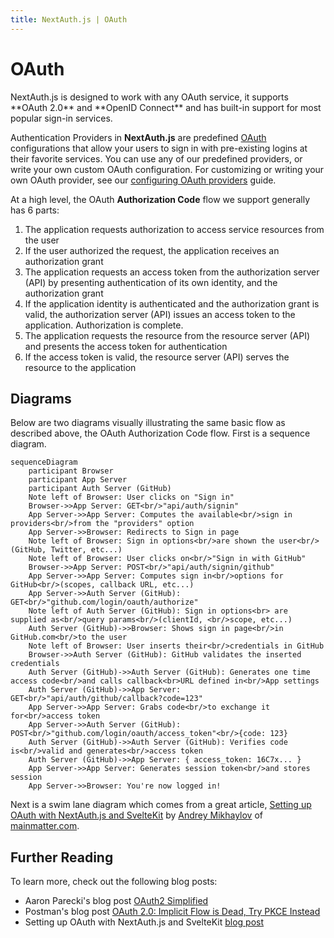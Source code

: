 ```yaml
---
title: NextAuth.js | OAuth
---
```



# OAuth

<Callout>
  NextAuth.js is designed to work with any OAuth service, it supports **OAuth 2.0**
  and **OpenID Connect** and has built-in support for most popular sign-in
  services.
</Callout>

Authentication Providers in **NextAuth.js** are predefined [OAuth](https://oauth.net/2/) configurations that allow your users to sign in with pre-existing logins at their favorite services. You can use any of our predefined providers, or write your own custom OAuth configuration. For customizing or writing your own OAuth provider, see our [configuring OAuth providers](/guides/configuring-oauth-providers) guide.

At a high level, the OAuth **Authorization Code** flow we support generally has 6 parts:

1. The application requests authorization to access service resources from the user
2. If the user authorized the request, the application receives an authorization grant
3. The application requests an access token from the authorization server (API) by presenting authentication of its own identity, and the authorization grant
4. If the application identity is authenticated and the authorization grant is valid, the authorization server (API) issues an access token to the application. Authorization is complete.
5. The application requests the resource from the resource server (API) and presents the access token for authentication
6. If the access token is valid, the resource server (API) serves the resource to the application

## Diagrams

Below are two diagrams visually illustrating the same basic flow as described above, the OAuth Authorization Code flow. First is a sequence diagram.

```mermaid
sequenceDiagram
    participant Browser
    participant App Server
    participant Auth Server (GitHub)
    Note left of Browser: User clicks on "Sign in"
    Browser->>App Server: GET<br/>"api/auth/signin"
    App Server->>App Server: Computes the available<br/>sign in providers<br/>from the "providers" option
    App Server->>Browser: Redirects to Sign in page
    Note left of Browser: Sign in options<br/>are shown the user<br/>(GitHub, Twitter, etc...)
    Note left of Browser: User clicks on<br/>"Sign in with GitHub"
    Browser->>App Server: POST<br/>"api/auth/signin/github"
    App Server->>App Server: Computes sign in<br/>options for GitHub<br/>(scopes, callback URL, etc...)
    App Server->>Auth Server (GitHub): GET<br/>"github.com/login/oauth/authorize"
    Note left of Auth Server (GitHub): Sign in options<br> are supplied as<br/>query params<br/>(clientId, <br/>scope, etc...)
    Auth Server (GitHub)->>Browser: Shows sign in page<br/>in GitHub.com<br/>to the user
    Note left of Browser: User inserts their<br/>credentials in GitHub
    Browser->>Auth Server (GitHub): GitHub validates the inserted credentials
    Auth Server (GitHub)->>Auth Server (GitHub): Generates one time access code<br/>and calls callback<br>URL defined in<br/>App settings
    Auth Server (GitHub)->>App Server: GET<br/>"api/auth/github/callback?code=123"
    App Server->>App Server: Grabs code<br/>to exchange it for<br/>access token
    App Server->>Auth Server (GitHub): POST<br/>"github.com/login/oauth/access_token"<br/>{code: 123}
    Auth Server (GitHub)->>Auth Server (GitHub): Verifies code is<br/>valid and generates<br/>access token
    Auth Server (GitHub)->>App Server: { access_token: 16C7x... }
    App Server->>App Server: Generates session token<br/>and stores session
    App Server->>Browser: You're now logged in!
```

Next is a swim lane diagram which comes from a great article, [Setting up OAuth with NextAuth.js and SvelteKit](https://mainmatter.com/blog/2023/11/23/setting-up-oauth-with-auth-js-and-sveltekit/) by [Andrey Mikhaylov](https://lolma.us) of [mainmatter.com](https://mainmatter.com).


<Screenshot src={OAuthDiagram} alt="OAuth Flow Diagram" />

## Further Reading

To learn more, check out the following blog posts:

- Aaron Parecki's blog post [OAuth2 Simplified](https://aaronparecki.com/oauth-2-simplified/)
- Postman's blog post [OAuth 2.0: Implicit Flow is Dead, Try PKCE Instead](https://blog.postman.com/pkce-oauth-how-to/)
- Setting up OAuth with NextAuth.js and SvelteKit [blog post](https://mainmatter.com/blog/2023/11/23/setting-up-oauth-with-auth-js-and-sveltekit/)

